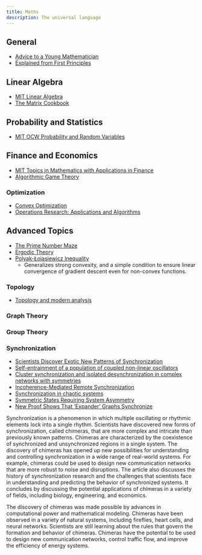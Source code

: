```yaml
---
title: Maths
description: The universal language
---
```


## General

- [Advice to a Young Mathematician](https://assets.press.princeton.edu/releases/gowers/gowers_VIII_6.pdf)
- [Explained from First Principles](https://explained-from-first-principles.com/)


## Linear Algebra

- [MIT Linear Algebra](https://ocw.mit.edu/courses/18-06sc-linear-algebra-fall-2011)
- [The Matrix Cookbook](https://www.math.uwaterloo.ca/~hwolkowi/matrixcookbook.pdf)

## Probability and Statistics

- [MIT OCW Probability and Random Variables](https://ocw.mit.edu/courses/18-440-probability-and-random-variables-spring-2014)

## Finance and Economics

- [MIT Topics in Mathematics with Applications in Finance](https://ocw.mit.edu/courses/18-s096-topics-in-mathematics-with-applications-in-finance-fall-2013/pages/syllabus/)
- [Algorithmic Game Theory](https://www.cs.cmu.edu/~sandholm/cs15-892F13/algorithmic-game-theory.pdf)

### Optimization

- [Convex Optimization](https://web.stanford.edu/~boyd/cvxbook/bv_cvxbook.pdf)
- [Operations Research: Applications and Algorithms](https://web.stanford.edu/~boyd/cvxbook/bv_cvxbook.pdf)


## Advanced Topics

- [The Prime Number Maze](https://www.fq.math.ca/Scanned/40-3/paulsen.pdf)
- [Ergodic Theory](https://math.berkeley.edu/~fengt/ergodic_theory.pdf)
- [Polyak-Łojasiewicz Inequality](https://t.co/dfTWCrCBXC) 
    - Generalizes strong convexity, and a simple condition to ensure linear convergence of gradient descent even for non-convex functions.

### Topology

- [Topology and modern analysis](https://online.fliphtml5.com/avac/ixfy/#p=4)

### Graph Theory




### Group Theory



### Synchronization

- [Scientists Discover Exotic New Patterns of Synchronization](https://www.quantamagazine.org/physicists-discover-exotic-patterns-of-synchronization-20190404/)
- [Self-entrainment of a population of coupled non-linear oscillators](https://link.springer.com/chapter/10.1007/BFb0013365)
- [Cluster synchronization and isolated desynchronization in complex networks with symmetries](https://www.nature.com/articles/ncomms5079)
- [Incoherence-Mediated Remote Synchronization](https://arxiv.org/pdf/1703.10621.pdf)
- [Synchronization in chaotic systems](https://journals.aps.org/prl/abstract/10.1103/PhysRevLett.64.821)
- [Symmetric States Requiring System Asymmetry](https://arxiv.org/abs/1608.05419)
- [New Proof Shows That ‘Expander’ Graphs Synchronize](https://www.quantamagazine.org/new-proof-shows-that-expander-graphs-synchronize-20230724/)

Synchronization is a phenomenon in which multiple oscillating or rhythmic elements lock into a single rhythm. Scientists have discovered new forms of synchronization, called chimeras, that are more complex and intricate than previously known patterns. Chimeras are characterized by the coexistence of synchronized and unsynchronized regions in a single system. The discovery of chimeras has opened up new possibilities for understanding and controlling synchronization in a wide range of real-world systems. For example, chimeras could be used to design new communication networks that are more robust to noise and disruptions. The article also discusses the history of synchronization research and the challenges that scientists face in understanding and predicting the behavior of synchronized systems. It concludes by discussing the potential applications of chimeras in a variety of fields, including biology, engineering, and economics.

The discovery of chimeras was made possible by advances in computational power and mathematical modeling. Chimeras have been observed in a variety of natural systems, including fireflies, heart cells, and neural networks. Scientists are still learning about the rules that govern the formation and behavior of chimeras. Chimeras have the potential to be used to design new communication networks, control traffic flow, and improve the efficiency of energy systems.




